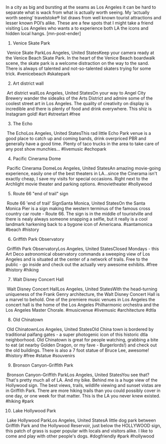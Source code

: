 In a city as big and bursting at the seams as Los Angeles it can be hard to separate what is wack from what is actually worth seeing. My ‘actually worth seeing’ travelstoke® list draws from well known tourist attractions and lesser known POI’s alike. These are a few spots that I might take a friend visiting Los Angeles who wants a to experience both LA the icons and hidden local hangs. [mn-post-ender]
1. Venice Skate Park

 Venice Skate ParkLos Angeles, United StatesKeep your camera ready at the Venice Beach Skate Park. In the heart of the Venice Beach boardwalk scene, the skate park is a welcome distraction on the way to the sand. There is always of talented and not-so-talented skaters trying for some trick. #venicebeach #skatepark


2. Art district wall

 Art district wallLos Angeles, United StatesOn your way to Angel City Brewery wander the sidealks of the Arts District and admire some of the coolest street art in Los Angeles. The quality of creativity on display is incredible and there is plenty of food and drink everywhere. This shiz is Instagram gold! #art #streetart #free


3. The Echo

 The EchoLos Angeles, United StatesThis rad little Echo Park venue is a good place to catch up and coming bands, drink overpriced PBR and generally have a good time. Plenty of taco trucks in the area to take care of any post show munchies... #livemusic #echopark


4. Pacific Cinerama Dome

 Pacific Cinerama DomeLos Angeles, United StatesAn amazing movie-going experience, easily one of the best theaters in LA...since the Cinerama isn't exactly cheap, I save my visits for special occasions. Right next to the Archlight movie theater and parking options. #movietheater #hollywood


5. Route 66 "end of trail" sign

 Route 66 'end of trail' SignSanta Monica, United StatesOn the Santa Monica Pier is a sign making the western terminus of the famous cross country car route - Route 66. The sign is in the middle of touristville and there is nealy always someone snapping a selfie, but it really is a cool landmark harkening back to a bygone icon of Americana. #santamonica #beach #history


6. Griffith Park Observatory

 Griffith Park ObservatoryLos Angeles, United StatesClosed Mondays - this Art Deco astronomical observatory commands a sweeping view of Los Angeles and is situated at the center of a network of trails. Free to the public - go inside and check out the actually very awesome exhibits. #free #history #hiking


7. Walt Disney Concert Hall

 Walt Disney Concert HallLos Angeles, United StatesWith the head-turning uniqueness of the Frank Genry architecture, the Walt Disney Concert Hall is a marvel to behold. One of the premiere music venues in Los Angeles the concert hall is the home of the Los Angeles Philharmonic orchestra and the Los Angeles Master Chorale. #musicvenue #livemusic #architecture #dtla


8. Old Chinatown

 Old ChinatownLos Angeles, United StatesOld China town is bordered by traditional paifang gates - a super photogenic icon of this historic dtla neighborhood. Old Chinatown is great for people watching, grabbing a bite to eat (at nearby Golden Dragon, or my fave - Burgerlords!) and check out the old buildings. There is also a 7 foot statue of Bruce Lee, awesome!
#history #free #statue #souvenirs


9. Bronson Canyon-Griffith Park

 Bronson Canyon-Griffith ParkLos Angeles, United StatesYou see that? That's pretty much all of LA.
And my bike. Behind me is a huge view of the Hollywood sign. The best views, trails, wildlife viewing and sunset vistas are in Griffith Park. There are more hiking trails than you could possibly cover in one day, or one week for that matter. This is the LA you never knew existed. #hiking #park


10. Lake Hollywood Park

 Lake Hollywood ParkLos Angeles, United StatesA little dog park between Griffith Park and the Hollywood Reservoir, just below the HOLLYWOOD sign, this patch of grass is super popular with locals and visitors alike. I like to come and play with other people's dogs. #dogfriendly #park #hollywood

